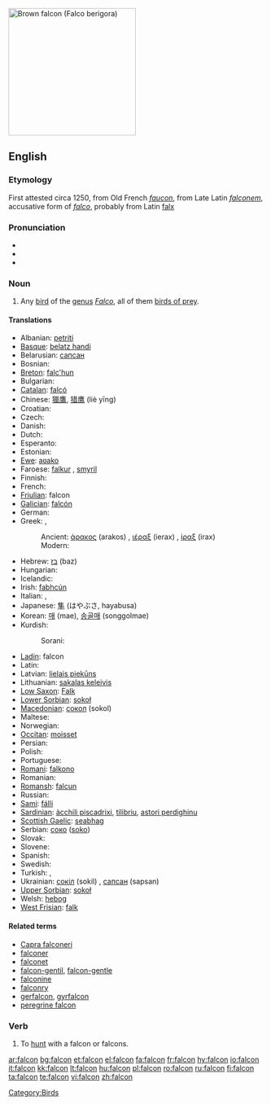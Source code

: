 [[Image:Brown-Falcon,-Vic,-3.1.2008.jpg|thumb|right|250px|Brown falcon ([[Falco berigora]])]]
{{see|falcón}}
==English==

===Etymology===
First attested circa 1250, from Old French ''[[faucon]]'', from Late Latin ''[[falconem]]'', accusative form of ''[[falco]]'', probably from Latin [[falx]]

===Pronunciation===
* {{enPR|/fălkən/ or /fôlkən/ or /fôkən/}}
* {{IPA|/'fælkɒn/}}
* {{audio|en-us-falcon.ogg|Audio (US)}}

===Noun===
{{wikipedia}}
{{en-noun}}

# Any [[bird]] of the [[genus]] ''[[Falco]]'', all of them [[bird of prey|birds of prey]].

====Translations====
{{trans-top|bird of the genus Falco}}
* Albanian: [[petriti]] {{g|Albanian}}
* [[Basque]]: [[belatz handi]]
* Belarusian: [[сапсан]] {{m}}
* Bosnian: {{t-|bs|sokol|m}}
* [[Breton]]: [[falc'hun]]
* Bulgarian: {{t+|bg|сокол|m|sc=Cyrl}}
* [[Catalan]]: [[falcó]] {{m}}
* Chinese: [[獵鷹]], [[猎鹰]] (liè yīng)
* Croatian: {{t-|hr|sokol|m}}
* Czech: {{t-|cs|sokol|m}}
* Danish: {{t-|da|falk|c}}
* Dutch: {{t+|nl|valk|m}}
* Esperanto: {{t-|eo|falko|xs=Esperanto}}
* Estonian: {{t+|et|pistrik}}
* [[Ewe]]: [[aʋako]]
* Faroese: [[falkur]] {{m}}, [[smyril]] {{m}}
* Finnish: {{t+|fi|haukka}}
* French: {{t+|fr|faucon|m}}
* [[Friulian]]: falcon {{m}}
* [[Galician]]: [[falcón]] {{m}}
* German: {{t+|de|Falke|m}}
* Greek: ,
*: Ancient: [[άρακος]] (arakos) {{m}}, [[ιέραξ]] (ierax) {{m}}, [[ίραξ]] (irax) {{m}}
*: Modern: {{t+|el|γεράκι|n|tr=geraki|sc=Grek}}
* Hebrew: [[בז]] (baz) {{m}}
* Hungarian: {{t+|hu|sólyom}}
* Icelandic: {{t+|is|fálki|m}}
* Irish: [[fabhcún]] {{m}}
* Italian: {{t+|it|falco|m}}, {{t-|it|falcone|m}}
* Japanese: [[隼]] (はやぶさ, hayabusa)
* Korean: [[매]] (mae), [[송골매]] (songgolmae)
* Kurdish:
*: Sorani: {{t-|ku|شاهین|tr=shAheen|sc=KUchar}}
{{trans-mid}}
* [[Ladin]]: falcon {{m}}
* Latin: {{t-|la|falco|m}}
* Latvian: [[lielais piekūns]] {{g|Latvian}}
* Lithuanian: [[sakalas keleivis]] {{g|Lithuanian}}
* [[Low Saxon]]: [[Falk]] {{m}}
* [[Lower Sorbian]]: [[sokoł]] {{m}}
* [[Macedonian]]: [[сокол]] (sokol) {{m}}
* Maltese: {{t-|mt|bies|m|xs=Maltese}}
* Norwegian: {{t-|no|falk|m}}
* [[Occitan]]: [[moisset]] {{m}}
* Persian: {{t+|fa|شاهین|tr=šāhīn|sc=fa-Arab|xs=Persian}}
* Polish: {{t+|pl|sokół|m}}
* Portuguese: {{t+|pt|falcão|m}}
* [[Romani]]: [[falkono]] {{m}}
* Romanian: {{t+|ro|şoim|m}}
* [[Romansh]]: [[falcun]] {{m}}
* Russian: {{t+|ru|сокол|m|tr=sókol|sc=Cyrl}}
* [[Sami]]: [[fálli]]
* [[Sardinian]]: [[àcchili piscadrixi]], [[tilibriu]], [[astori perdighinu]] {{m}}
* [[Scottish Gaelic]]: [[seabhag]] {{f}}
* Serbian: [[соко]] ([[soko]]) {{m}}
* Slovak: {{t-|sk|sokol|m}}
* Slovene: {{t+|sl|sokol|m}}
* Spanish: {{t+|es|halcón|m}}
* Swedish: {{t-|sv|falk|c}}
* Turkish: {{t+|tr|doğan}}, {{t-|tr|gökdoğan}}
* Ukrainian: [[сокіл]] (sokil) {{m}}, [[сапсан]] (sapsan) {{m}}
* [[Upper Sorbian]]: [[sokoł]] {{m}}
* Welsh: [[hebog]] {{g|Welsh}}
* [[West Frisian]]: [[falk]] {{m}}
{{trans-bottom}}

====Related terms====
* [[Capra falconeri]]
* [[falconer]]
* [[falconet]]
* [[falcon-gentil]], [[falcon-gentle]]
* [[falconine]]
* [[falconry]]
* [[gerfalcon]], [[gyrfalcon]]
* [[peregrine falcon]]

===Verb===
{{en-verb}}

# To [[hunt]] with a falcon or falcons.

[[Category:Birds]]

[[ar:falcon]]
[[bg:falcon]]
[[et:falcon]]
[[el:falcon]]
[[fa:falcon]]
[[fr:falcon]]
[[hy:falcon]]
[[io:falcon]]
[[it:falcon]]
[[kk:falcon]]
[[lt:falcon]]
[[hu:falcon]]
[[pl:falcon]]
[[ro:falcon]]
[[ru:falcon]]
[[fi:falcon]]
[[ta:falcon]]
[[te:falcon]]
[[vi:falcon]]
[[zh:falcon]]